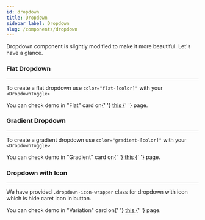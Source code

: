 ---
id: dropdown
title: Dropdown
sidebar_label: Dropdown
slug: /components/dropdown
---

<p>Dropdown component is slightly modified to make it more beautiful. Let's have a glance.</p>

### Flat Dropdown

---

<p>
  To create a flat dropdown use <code>color="flat-[color]"</code> with your <code>&lt;DropdownToggle&gt;</code>
</p>
<p className='mb-5'>
  You can check demo in "Flat" card on{' '}
  <a href='https://pixinvent.com/demo/vuexy-react-admin-dashboard-template/demo-1/components/dropdowns' target='_blank'>
    this
  </a>{' '}
  page.
</p>

### Gradient Dropdown

---

<p>
  To create a gradient dropdown use <code>color="gradient-[color]"</code> with your <code>&lt;DropdownToggle&gt;</code>
</p>
<p className='mb-5'>
  You can check demo in "Gradient" card on{' '}
  <a href='https://pixinvent.com/demo/vuexy-react-admin-dashboard-template/demo-1/components/dropdowns' target='_blank'>
    this
  </a>{' '}
  page.
</p>

### Dropdown with Icon

---

<p>
  We have provided <code>.dropdown-icon-wrapper</code> class for dropdown with icon which is hide caret icon in button.
</p>
<p>
  You can check demo in "Variation" card on{' '}
  <a href='https://pixinvent.com/demo/vuexy-react-admin-dashboard-template/demo-1/components/dropdowns' target='_blank'>
    this
  </a>{' '}
  page.
</p>
